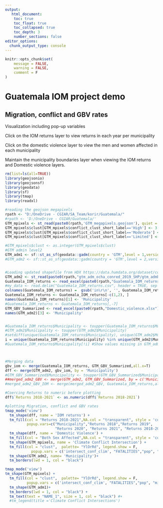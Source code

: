 ```yaml
---
output: 
   html_document:
    toc: true
    toc_float: true
    toc_collapsed: true
    toc_depth: 3
    number_sections: false
editor_options: 
  chunk_output_type: console
---
```


```r
knitr::opts_chunk$set(
	message = FALSE,
	warning = FALSE,
	comment = F
)
```

# Guatemala IOM project demo

## Migration, conflict and GBV rates

Visualization including pop-up variables  

Click on the IOM returns layer to view returns in each year per municipality  

Click on the domestic violence layer to view the men and women affected in each municipality  

Maintain the municipality boundaries layer when viewing the IOM returns and Domestic violence layers.

```r
rm(list=ls(all=TRUE))
library(geojsonio)
library(geojsonsf)
library(geodata)
library(sf)
library(tmap)
library(readxl)

#reading the geojson megapixels
rpath <- "D:/OneDrive - CGIAR/SA_Team/korir/Guatemala/"
#rpath <- 'D:/OneDrive - CGIAR/Guatemala/'
GTM_mpixels <- st_read(paste0(rpath,'GTM_megapixels.geojson'), quiet = T)
GTM_mpixels$clust[GTM_mpixels$conflict_clust_short_label=='High'] <- 3
GTM_mpixels$clust[GTM_mpixels$conflict_clust_short_label=='Moderate'] <- 2
GTM_mpixels$clust[GTM_mpixels$conflict_clust_short_label=='Limited'] <- 1

#GTM_mpixels$clust <- as.integer(GTM_mpixels$clust)
#GTM admin level2
GTM_adm1 <- sf::st_as_sf(geodata::gadm(country = 'GTM',level = 1,version="latest", path = tempdir() ))
#GTM_adm2 <- sf::st_as_sf(geodata::gadm(country = 'GTM',level = 2,version="latest", path = tempdir() ))


#Loading updated shapefile from HDX https://data.humdata.org/dataset/cod-ab-gtm?
GTM_adm2 <- st_read(paste0(rpath,"gtm_adm_ocha_conred_2019_SHP/gtm_admbnda_adm2_ocha_conred_20190207.shp"), quiet = T)
Guatemala_IOM_returns <- read_excel(paste0(rpath,"Guatemala_IOM_returns_x.xlsx"))
#my_data <- read.delim("Guatemala_IOM_returns.csv", header = TRUE, sep = "\t", dec = ",",)
colnames(Guatemala_IOM_returns) =  gsub('in\r\n', '', Guatemala_IOM_returns[1,])#gsub('.*\n', '', Guatemala_IOM_returns[1,])
Guatemala_IOM_returns <- Guatemala_IOM_returns[-c(1,2), ]
names(Guatemala_IOM_returns)[1] <- 'Municipality'
#Guatemala_IOM_returns <- Guatemala_IOM_returns[,-7]
GTM_GBV_Summarized <- read_excel(paste0(rpath,"Domestic_violence.xlsx"))
names(GTM_adm2)[3] <- 'Municipality'


#Guatemala_IOM_returns$Municipality <- toupper(Guatemala_IOM_returns$Municipality)
#GTM_adm2$Municipality <- toupper(GTM_adm2$Municipality)
#setdiff(unique(Guatemala_IOM_returns$Municipality), unique(GTM_adm2$Municipality))
i = unique(Guatemala_IOM_returns$Municipality) %in% unique(GTM_adm2$Municipality)
#Guatemala_IOM_returns$Municipality[!i] #Show values missing in GTM_adm2



#Merging data
gbv_iom <- merge(Guatemala_IOM_returns, GTM_GBV_Summarized,all.x=T)
dff <- merge(GTM_adm2, gbv_iom, by = 'Municipality')
#GTM_GBV_Summarized$Municipality <- toupper(GTM_GBV_Summarized$Municipality)
##merged_adm2_GBV <- merge(GTM_adm2, GTM_GBV_Summarized, by = c('Municipality'))
#merged_adm2_GBV_IOM <- merge(merged_adm2_GBV, Guatemala_IOM_returns,all.y=T)

#Coercing Returns to numeric before plotting
dff$`Returns 2018-2021` <- as.numeric(dff$`Returns 2018-2021`)

#plotting Migration, conflict and GBV rates
tmap_mode('view')
  tm_shape(dff, name = 'IOM returns') +
  tm_fill(col = "Returns 2018-2021",NA.col = "transparent", style = 'cont',
          popup.vars=c("Municipality","Returns 2018","Returns 2019", 
                       "Returns 2020", "Returns 2021", "Returns 2018-2021")) +
  tm_shape(dff, name = 'Domestic Violence') +
  tm_fill(col = "Both Sex Affected",NA.col = "transparent", style = 'cont',popup.vars=c("Men","Women")) +
  tm_shape(GTM_mpixels, name = 'Climate Conflict Intersection') +
  tm_fill(col = "clust",  palette= "YlOrRd", legend.show = F, 
            popup.vars = c('intersect_conf_clim', "FATALITIES","pop", "migration", "female_population")) +
  tm_shape(GTM_adm2, name= 'Municipality')+
  tm_borders(lwd = 1, col = "black")
```




```r
tmap_mode('view')
tm_shape(GTM_mpixels) +
  tm_fill(col = "clust",  palette= "YlOrRd", legend.show = F, 
          popup.vars = c('intersect_conf_clim', "FATALITIES","pop", "migration", "female_population")) +
  tm_shape(GTM_adm1)+
  tm_borders(lwd = 1, col = "black") +
  tm_text(text = "NAME_1", size = 1, col = "black") #+
  #tm_legend(title ='Climate Conflict Intersections')


```

